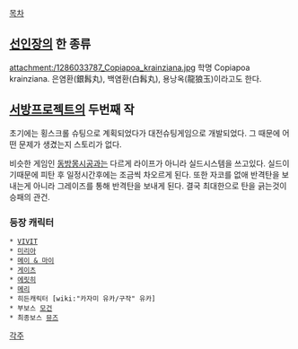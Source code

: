 {{{+2 稀翁玉}}}

[[목차]]
== [[선인장]]의 한 종류 ==
attachment:/1286033787_Copiapoa_krainziana.jpg
학명 Copiapoa krainziana. 은염환(銀髥丸), 백염환(白髥丸), 용낭옥(龍狼玉)이라고도 한다.

== [[서방프로젝트]]의 두번째 작 ==
{{{#!html
<img src=http://cfile220.uf.daum.net/image/15050410497DB1C14823CA>}}}

초기에는 횡스크롤 슈팅으로 계획되었다가 대전슈팅게임으로 개발되었다.
그 때문에 어떤 문제가 생겼는지 스토리가 없다.

비슷한 게임인 [[동방몽시공]]과는 다르게 라이프가 아니라 실드시스템을 쓰고있다. 실드이기때문에 피탄 후 일정시간후에는 조금씩 차오르게 된다. 또한 자코를 없애 반격탄을 보내는게 아니라 그레이즈를 통해 반격탄을 보내게 된다. 결국 최대한으로 탄을 긁는것이 승패의 관건.

=== 등장 캐릭터 ===
 * [[VIVIT]]
 * [[미리아]]
 * [[메이 & 마이]]
 * [[게이츠]]
 * [[에릿히]]
 * [[메리]]
 * 히든캐릭터 [wiki:"카자미 유카/구작" 유카]
 * 부보스 [[모건]]
 * 최종보스 [[뮤즈]]

[[각주]]

